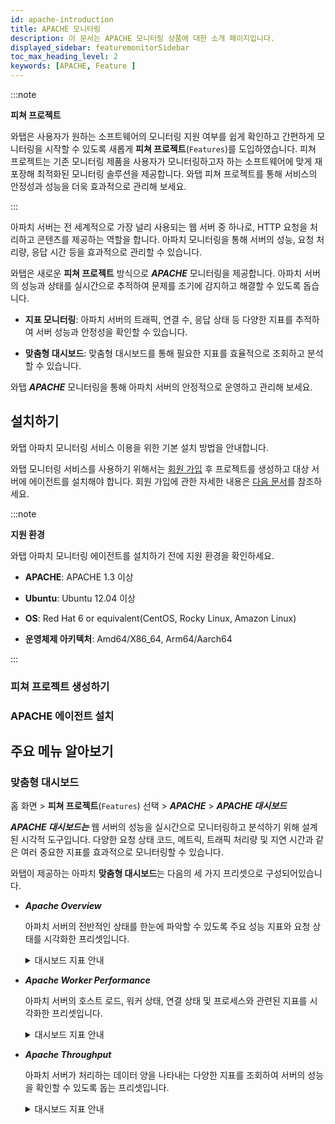 ```yaml
---
id: apache-introduction
title: APACHE 모니터링
description: 이 문서는 APACHE 모니터링 상품에 대한 소개 페이지입니다.
displayed_sidebar: featuremonitorSidebar
toc_max_heading_level: 2
keywords: [APACHE, Feature ]
---
```


:::note

**피쳐 프로젝트**<ScrollToLink anchor='feature-project' />

와탭은 사용자가 원하는 소프트웨어의 모니터링 지원 여부를 쉽게 확인하고 간편하게 모니터링을 시작할 수 있도록 새롭게 **피쳐 프로젝트**(<code class='Features'>Features</code>)를 도입하였습니다. 피쳐 프로젝트는 기존 모니터링 제품을 사용자가 모니터링하고자 하는 소프트웨어에 맞게 재포장해 최적화된 모니터링 솔루션을 제공합니다. 와탭 피쳐 프로젝트를 통해 서비스의 안정성과 성능을 더욱 효과적으로 관리해 보세요. 

:::

아파치 서버는 전 세계적으로 가장 널리 사용되는 웹 서버 중 하나로, HTTP 요청을 처리하고 콘텐츠를 제공하는 역할을 합니다. 아파치 모니터링을 통해 서버의 성능, 요청 처리량, 응답 시간 등을 효과적으로 관리할 수 있습니다.

와탭은 새로운 **피쳐 프로젝트** 방식으로 ***APACHE*** 모니터링을 제공합니다. 아파치 서버의 성능과 상태를 실시간으로 추적하여 문제를 조기에 감지하고 해결할 수 있도록 돕습니다.

* **지표 모니터링**: 아파치 서버의 트래픽, 연결 수, 응답 상태 등 다양한 지표를 추적하여 서버 성능과 안정성을 확인할 수 있습니다.

* **맞춤형 대시보드**: 맞춤형 대시보드를 통해 필요한 지표를 효율적으로 조회하고 분석할 수 있습니다.

와탭 ***APACHE*** 모니터링을 통해 아파치 서버의 안정적으로 운영하고 관리해 보세요.

## 설치하기

와탭 아파치 모니터링 서비스 이용을 위한 기본 설치 방법을 안내합니다. 

와탭 모니터링 서비스를 사용하기 위해서는 [회원 가입](https://www.whatap.io/ko/signup/) 후 프로젝트를 생성하고 대상 서버에 에이전트를 설치해야 합니다. 회원 가입에 관한 자세한 내용은 [다음 문서](../account/account-manage)를 참조하세요. 

:::note  

**지원 환경**<ScrollToLink anchor='APACHE-supported-env' />

와탭 아파치 모니터링 에이전트를 설치하기 전에 지원 환경을 확인하세요. 

* **APACHE**: APACHE 1.3 이상

* **Ubuntu**: Ubuntu 12.04 이상

* **OS**: Red Hat 6 or equivalent(CentOS, Rocky Linux, Amazon Linux)

* **운영체제 아키텍처**: Amd64/X86_64, Arm64/Aarch64

:::

### 피쳐 프로젝트 생성하기


<Createprojectintrov2 />

### APACHE 에이전트 설치 

<InstallFeature name='APACHE 에이전트 설치' />

## 주요 메뉴 알아보기

### 맞춤형 대시보드

홈 화면 > **피쳐 프로젝트**(<code class='Features'>Features</code>) 선택 > ***APACHE*** > ***APACHE 대시보드***

***APACHE 대시보드는*** 웹 서버의 성능을 실시간으로 모니터링하고 분석하기 위해 설계된 시각적 도구입니다. 다양한 요청 상태 코드, 메트릭, 트래픽 처리량 및 지연 시간과 같은 여러 중요한 지표를 효과적으로 모니터링할 수 있습니다. 

와탭이 제공하는 아파치 **맞춤형 대시보드**는 다음의 세 가지 프리셋으로 구성되어있습니다. 

* ***Apache Overview***

  아파치 서버의 전반적인 상태를 한눈에 파악할 수 있도록 주요 성능 지표와 요청 상태를 시각화한 프리셋입니다. 

  <details>
  <summary>대시보드 지표 안내 </summary>
  
  #### ***Apache Requests Status Code***

  <HttpStatus />

  #### ***Apache Metrics***

  * ***Apache Busy Workers***: 요청을 처리 중인 워커의 수를 표시합니다.

  * ***Apache Idle Workers***: 대기 중인 워커의 수를 표시합니다. 
  
  * ***Request Per Sec***: 초당 처리된 요청의 수를 표시합니다. 
  
  * ***Bytes Per Sec***: 초당 전송된 데이터의 양을 표시합니다. 
  
  * ***Bytes Per Request***: 요청당 전송된 데이터 양을 표시합니다. 
  
  * ***Connections***: 서버에 연결된 총 클라이언트 수를 표시합니다. 
  
  * ***Apache Scoreboard Waiting***: Apache scoreboard에서 연결을 기다리고 있는 상태의 요청 수를 표시합니다. 

  #### ***Domain Throughput***

  * ***Response Bytes SUM***: 서버가 처리한 총 응답 바이트 수를 표시합니다. 

  * ***Latency Average***: 평균 응답 지연 시간을 표시합니다. 

  </details>


* ***Apache Worker Performance***

  아파치 서버의 호스트 로드, 워커 상태, 연결 상태 및 프로세스와 관련된 지표를 시각화한 프리셋입니다. 

  <details>
  <summary>대시보드 지표 안내 </summary>

  #### ***Host Load***

  * ***CPULoad***: 현재 시스템의 총 CPU 부하를 표시합니다.
  
  * ***CPUUser***: 사용자 모드에서 사용된 CPU 시간 비율을 표시합니다. 
  
  * ***CPUSystem***: 시스템 모드에서 사용된 CPU 시간 비율을 표시합니다. 
  
  * ***CPUChildrenUser***: 자식 프로세스의 사용자 모드에서 사용된 CPU 시간을 표시합니다.
  
  * ***CPUChildrenSystem***: 자식 프로세스의 시스템 모드에서 사용된 CPU 시간을 표시합니다.

  #### ***Workers***

  * ***BusyWorkers***: 현재 요청을 처리 중인 바쁜 워커 수를 표시합니다. 

  * ***IdleWorkers***: 현재 대기 중인 워커 수를 표시합니다. 

  * ***GracefulWorkers***: 점진적으로 종료되는 중인 워커 수를 표시합니다. 

  #### ***Connections***

  * ***ConnsTotal***: 서버에 연결된 총 클라이언트 수를 표시합니다. 

  * ***ConnsAsyncWriting***: 비동기식으로 데이터를 클라이언트에 쓰고 있는 연결의 수를 표시합니다.

  * ***ConnsAsyncClosing***: 비동기식으로 연결을 종료하는 중인 상태의 연결 수를 표시합니다.

  * ***ConnsAsyncKeepAlive***: 비동기식으로 연결을 유지하는 중인 상태의 연결 수를 표시합니다. 

  #### ***Apache Server***

  * ***Processes***: 서버에서 실행 중인 Apache 프로세스 수를 표시합니다. 

  * ***Stopping***: 종료 중인 Apache 프로세스 수를 표시합니다. 

  * ***ParentServerMPMGeneration***: Apache의 MPM(Multi-Processing Module) 세대 번호를 표시합니다. Apache는 여러 가지 방식으로 요청을 처리할 수 있는데, 이 값은 그 세대의 변경을 추적하는 데 사용됩니다.

  * ***ParentServerConfigGeneration***: 서버 설정이 변경된 후 다시 로드된 횟수를 표시합니다. 설정 변경 후 서버가 다시 시작되거나 설정을 적용하는 빈도를 알 수 있습니다.

  </details>


* ***Apache Throughput*** 

  아파치 서버가 처리하는 데이터 양을 나타내는 다양한 지표를 조회하여 서버의 성능을 확인할 수 있도록 돕는 프리셋입니다. 

  <details>
  <summary>대시보드 지표 안내 </summary>

  #### ***Throughput***

  * ***TotalBytes***: 서버가 처리한 총 바이트 수를 표시합니다. 이는 서버가 처리한 데이터 양을 확인하는 중요한 지표입니다.

  * ***TotalAccesses***: 서버가 처리한 총 요청 수를 표시합니다. 전체 트래픽을 파악하는 데 유용한 지표입니다.

  * ***TotalDuration***: 모든 요청에 대해 서버가 사용한 총 시간(밀리초)을 표시합니다. 요청이 처리되는 데 소요된 총 시간을 확인할 수 있습니다.

  * ***BytesPerSec***: 초당 처리된 데이터 바이트 수를 표시합니다. 서버의 데이터 처리 속도를 확인할 수 있습니다.

  * ***BytesPerReq***: 요청당 처리된 바이트 수를 표시합니다. 각 요청이 처리한 데이터 양을 분석하는 데 유용합니다.

  * ***ReqPerSec***: 초당 처리된 요청 수를 표시합니다. 서버의 요청 처리 속도를 실시간으로 모니터링할 수 있습니다.

  * ***DurationPerReq***: 요청당 처리에 걸린 시간을 표시합니다. 이 지표를 통해 응답 지연 시간을 파악할 수 있습니다.

  #### ***Score Boards***

  * ***scboard_open***: 현재 열려 있는 워커의 수를 표시합니다. 워커가 요청을 처리하기 위해 준비된 상태입니다.

  * ***scboard_reading***: 요청 데이터를 읽고 있는 워커의 수를 표시합니다. 클라이언트로부터 데이터를 수신 중인 상태입니다.

  * ***scboard_sending***: 응답 데이터를 보내고 있는 워커의 수를 표시합니다. 클라이언트로 데이터를 전송 중인 상태입니다.

  * ***scboard_waiting***: 요청을 기다리고 있는 워커의 수를 표시합니다. Keep-alive 상태에서 연결이 유지되고 있으며, 새로운 요청을 기다리는 중입니다.

  * ***scboard_dnslookup***: DNS 조회 작업 중인 워커 수를 표시합니다.

  * ***scboard_starting***: 새롭게 시작되고 있는 워커 수를 표시합니다. 새 프로세스가 생성되거나 워커가 초기화되고 있는 상태입니다.

  * ***scboard_idle_cleanup***: 대기 중인 워커를 정리하는 상태를 표시합니다.

  * ***scboard_keepalive***: Keep-alive 상태에서 연결이 유지되고 있는 워커의 수를 표시합니다.

  </details>

